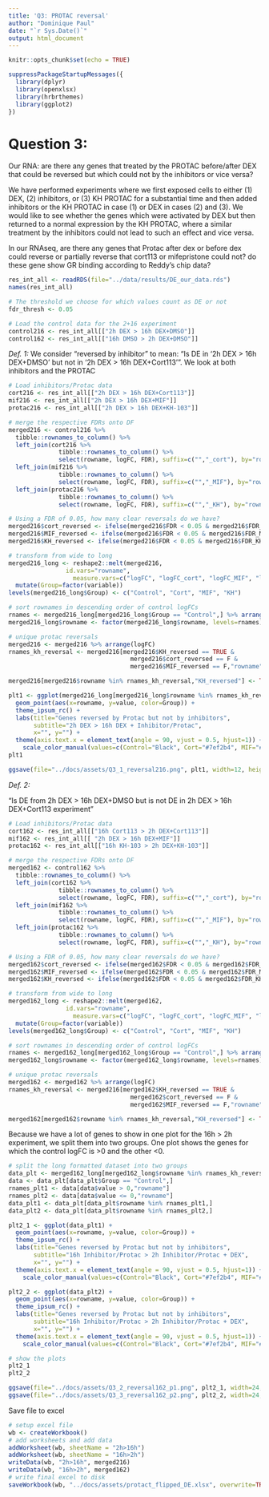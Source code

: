 ```yaml
---
title: 'Q3: PROTAC reversal'
author: "Dominique Paul"
date: "`r Sys.Date()`"
output: html_document
---
```


```r
knitr::opts_chunk$set(echo = TRUE)

suppressPackageStartupMessages({
  library(dplyr)
  library(openxlsx)
  library(hrbrthemes)
  library(ggplot2)
})
```

# Question 3:

Our RNA: are there any genes that treated by the PROTAC before/after DEX that could be reversed but which could not by the inhibitors or vice versa?

We have performed experiments where we first exposed cells to either (1) DEX, (2) inhibitors, or (3) KH PROTAC for a substantial time and then added inhibitors or the KH PROTAC in case (1) or DEX in cases (2) and (3). We would like to see whether the genes which were activated by DEX but then returned to a normal expression by the KH PROTAC, where a similar treatment by the inhibitors could not lead to such an effect and vice versa.

In our RNAseq, are there any genes that Protac after dex or before dex could reverse or partially reverse that cort113 or mifepristone could not? do these gene show GR binding according to Reddy's chip data?

```r
res_int_all <- readRDS(file="../data/results/DE_our_data.rds")
names(res_int_all)

# The threshold we choose for which values count as DE or not
fdr_thresh <- 0.05

# Load the control data for the 2+16 experiment
control216 <- res_int_all[["2h DEX > 16h DEX+DMSO"]]
control162 <- res_int_all[["16h DMSO > 2h DEX+DMSO"]]
```

*Def. 1:*
We consider "reversed by inhibitor" to mean: "Is DE in '2h DEX > 16h DEX+DMSO' but not in '2h DEX > 16h DEX+Cort113'". We look at both inhibitors and the PROTAC

```r
# Load inhibitors/Protac data
cort216 <- res_int_all[["2h DEX > 16h DEX+Cort113"]]
mif216 <- res_int_all[["2h DEX > 16h DEX+MIF"]]
protac216 <- res_int_all[["2h DEX > 16h DEX+KH-103"]]

# merge the respective FDRs onto DF
merged216 <- control216 %>% 
  tibble::rownames_to_column() %>% 
  left_join(cort216 %>% 
              tibble::rownames_to_column() %>%
              select(rowname, logFC, FDR), suffix=c("","_cort"), by="rowname") %>%
  left_join(mif216 %>% 
              tibble::rownames_to_column() %>%
              select(rowname, logFC, FDR), suffix=c("","_MIF"), by="rowname") %>%
  left_join(protac216 %>% 
              tibble::rownames_to_column() %>%
              select(rowname, logFC, FDR), suffix=c("","_KH"), by="rowname")

# Using a FDR of 0.05, how many clear reversals do we have?
merged216$cort_reversed <- ifelse(merged216$FDR < 0.05 & merged216$FDR_cort >= 0.05, TRUE, FALSE)
merged216$MIF_reversed <- ifelse(merged216$FDR < 0.05 & merged216$FDR_MIF >= 0.05, TRUE, FALSE)
merged216$KH_reversed <- ifelse(merged216$FDR < 0.05 & merged216$FDR_KH >= 0.05, TRUE, FALSE)

# transform from wide to long
merged216_long <- reshape2::melt(merged216, 
                id.vars="rowname",
                  measure.vars=c("logFC", "logFC_cort", "logFC_MIF", "logFC_KH")) %>%
  mutate(Group=factor(variable))
levels(merged216_long$Group) <- c("Control", "Cort", "MIF", "KH")

# sort rownames in descending order of control logFCs
rnames <- merged216_long[merged216_long$Group == "Control",] %>% arrange(desc(value)) %>% pull(rowname)
merged216_long$rowname <- factor(merged216_long$rowname, levels=rnames)

# unique protac reversals
merged216 <- merged216 %>% arrange(logFC)
rnames_kh_reversal <- merged216[merged216$KH_reversed == TRUE & 
                                  merged216$cort_reversed == F & 
                                  merged216$MIF_reversed == F,"rowname"]

merged216[merged216$rowname %in% rnames_kh_reversal,"KH_reversed"] <- TRUE
```


```r
plt1 <- ggplot(merged216_long[merged216_long$rowname %in% rnames_kh_reversal,]) +
  geom_point(aes(x=rowname, y=value, color=Group)) +
  theme_ipsum_rc() +
  labs(title="Genes reversed by Protac but not by inhibitors",
       subtitle="2h DEX > 16h DEX + Inhibitor/Protac",
       x="", y="") +
  theme(axis.text.x = element_text(angle = 90, vjust = 0.5, hjust=1)) +
    scale_color_manual(values=c(Control="Black", Cort="#7ef2b4", MIF="#dda6ff", KH="#ff000d"))
plt1

ggsave(file="../docs/assets/Q3_1_reversal216.png", plt1, width=12, height=7)
```

*Def. 2:*

"Is DE from 2h DEX > 16h DEX+DMSO but is not DE in 2h DEX > 16h DEX+Cort113 experiment"


```r
# Load inhibitors/Protac data
cort162 <- res_int_all[["16h Cort113 > 2h DEX+Cort113"]]
mif162 <- res_int_all[[ "2h DEX > 16h DEX+MIF"]]
protac162 <- res_int_all[["16h KH-103 > 2h DEX+KH-103"]]

# merge the respective FDRs onto DF
merged162 <- control162 %>% 
  tibble::rownames_to_column() %>% 
  left_join(cort162 %>% 
              tibble::rownames_to_column() %>%
              select(rowname, logFC, FDR), suffix=c("","_cort"), by="rowname") %>%
  left_join(mif162 %>% 
              tibble::rownames_to_column() %>%
              select(rowname, logFC, FDR), suffix=c("","_MIF"), by="rowname") %>%
  left_join(protac162 %>% 
              tibble::rownames_to_column() %>%
              select(rowname, logFC, FDR), suffix=c("","_KH"), by="rowname")

# Using a FDR of 0.05, how many clear reversals do we have?
merged162$cort_reversed <- ifelse(merged162$FDR < 0.05 & merged162$FDR_cort >= 0.05, TRUE, FALSE)
merged162$MIF_reversed <- ifelse(merged162$FDR < 0.05 & merged162$FDR_MIF >= 0.05, TRUE, FALSE)
merged162$KH_reversed <- ifelse(merged162$FDR < 0.05 & merged162$FDR_KH >= 0.05, TRUE, FALSE)

# transform from wide to long
merged162_long <- reshape2::melt(merged162,
                id.vars="rowname",
                  measure.vars=c("logFC", "logFC_cort", "logFC_MIF", "logFC_KH")) %>%
  mutate(Group=factor(variable))
levels(merged162_long$Group) <- c("Control", "Cort", "MIF", "KH")

# sort rownames in descending order of control logFCs
rnames <- merged162_long[merged162_long$Group == "Control",] %>% arrange(desc(value)) %>% pull(rowname)
merged162_long$rowname <- factor(merged162_long$rowname, levels=rnames)

# unique protac reversals
merged162 <- merged162 %>% arrange(logFC)
rnames_kh_reversal <- merged216[merged162$KH_reversed == TRUE & 
                                  merged162$cort_reversed == F & 
                                  merged162$MIF_reversed == F,"rowname"]

merged162[merged162$rowname %in% rnames_kh_reversal,"KH_reversed"] <- TRUE
``` 

Because we have a lot of genes to show in one plot for the 16h > 2h experiment, we split them into two groups. One plot shows the genes for which the control logFC is >0 and the other <0.

```r
# split the long formatted dataset into two groups
data_plt <- merged162_long[merged162_long$rowname %in% rnames_kh_reversal,]
data <- data_plt[data_plt$Group == "Control",]
rnames_plt1 <- data[data$value > 0,"rowname"]
rnames_plt2 <- data[data$value <= 0,"rowname"]
data_plt1 <- data_plt[data_plt$rowname %in% rnames_plt1,]
data_plt2 <- data_plt[data_plt$rowname %in% rnames_plt2,]

plt2_1 <- ggplot(data_plt1) +
  geom_point(aes(x=rowname, y=value, color=Group)) +
  theme_ipsum_rc() +
  labs(title="Genes reversed by Protac but not by inhibitors",
       subtitle="16h Inhibitor/Protac > 2h Inhibitor/Protac + DEX",
       x="", y="") +
  theme(axis.text.x = element_text(angle = 90, vjust = 0.5, hjust=1)) +
    scale_color_manual(values=c(Control="Black", Cort="#7ef2b4", MIF="#dda6ff", KH="#ff000d"))

plt2_2 <- ggplot(data_plt2) +
  geom_point(aes(x=rowname, y=value, color=Group)) +
  theme_ipsum_rc() +
  labs(title="Genes reversed by Protac but not by inhibitors",
       subtitle="16h Inhibitor/Protac > 2h Inhibitor/Protac + DEX",
       x="", y="") +
  theme(axis.text.x = element_text(angle = 90, vjust = 0.5, hjust=1)) +
    scale_color_manual(values=c(Control="Black", Cort="#7ef2b4", MIF="#dda6ff", KH="#ff000d"))

# show the plots
plt2_1
plt2_2

ggsave(file="../docs/assets/Q3_2_reversal162_p1.png", plt2_1, width=24, height=8)
ggsave(file="../docs/assets/Q3_3_reversal162_p2.png", plt2_2, width=24, height=8)
```


Save file to excel

```r
# setup excel file
wb <- createWorkbook()
# add worksheets and add data
addWorksheet(wb, sheetName = "2h>16h")
addWorksheet(wb, sheetName = "16h>2h")
writeData(wb, "2h>16h", merged216)
writeData(wb, "16h>2h", merged162)
# write final excel to disk
saveWorkbook(wb, "../docs/assets/protact_flipped_DE.xlsx", overwrite=TRUE)
```
